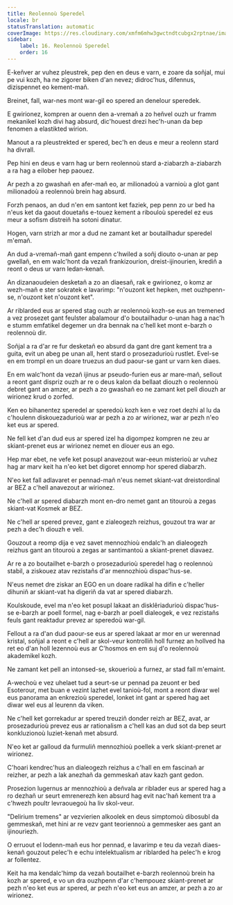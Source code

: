 ```yaml
---
title: Reolennoù Speredel
locale: br
statusTranslation: automatic
coverImage: https://res.cloudinary.com/xmfm6mhw3gwctndtcubgx2rptnae/image/upload/v1741354419/small_cover_la_gran_rebelion_28716e29d2.webp
sidebar:
    label: 16. Reolennoù Speredel
    order: 16
---
```

E-keñver ar vuhez pleustrek, pep den en deus e varn, e zoare da soñjal, mui pe vui kozh, ha ne zigorer biken d'an nevez; didroc'hus, difennus, dizispennet eo kement-mañ.

Breinet, fall, war-nes mont war-gil eo spered an denelour speredek.

E gwirionez, kompren ar ouenn den a-vremañ a zo heñvel ouzh ur framm mekanikel kozh divi hag absurd, dic'houest drezi hec'h-unan da bep fenomen a elastikted wirion.

Manout a ra pleustrekted er spered, bec'h en deus e meur a reolenn stard ha divrall.

Pep hini en deus e varn hag ur bern reolennoù stard a-ziabarzh a-ziabarzh a ra hag a eilober hep paouez.

Ar pezh a zo gwashañ en afer-mañ eo, ar milionadoù a varnioù a glot gant milionadoù a reolennoù brein hag absurd.

Forzh penaos, an dud n'en em santont ket faziek, pep penn zo ur bed ha n'eus ket da gaout douetañs e-touez kement a ribouloù speredel ez eus meur a sofism distreiñ ha sotoni dinatur.

Hogen, varn strizh ar mor a dud ne zamant ket ar boutailhadur speredel m'emañ.

An dud a-vremañ-mañ gant empenn c'hwiled a soñj diouto o-unan ar pep gwellañ, en em walc'hont da vezañ frankizourion, dreist-ijinourien, krediñ a reont o deus ur varn ledan-kenañ.

An dizanaoudeien desketañ a zo an diaesañ, rak e gwirionez, o komz ar wezh-mañ e ster sokratek e lavarimp: "n'ouzont ket hepken, met ouzhpenn-se, n'ouzont ket n'ouzont ket".

Ar riblarded eus ar spered stag ouzh ar reolennoù kozh-se eus an tremened a vez prosezet gant feulster abalamour d'o boutailhadur o-unan hag a nac'h e stumm emfatikel degemer un dra bennak na c'hell ket mont e-barzh o reolennoù dir.

Soñjal a ra d'ar re fur desketañ eo absurd da gant dre gant kement tra a guita, evit un abeg pe unan all, hent stard o prosezadurioù rustlet. Evel-se en em trompl en un doare truezus an dud paour-se gant ur varn ken diaes.

En em walc'hont da vezañ ijinus ar pseudo-furien eus ar mare-mañ, sellout a reont gant dispriz ouzh ar re o deus kalon da bellaat diouzh o reolennoù debret gant an amzer, ar pezh a zo gwashañ eo ne zamant ket pell diouzh ar wirionez krud o zorfed.

Ken eo bihanentez speredel ar speredoù kozh ken e vez roet dezhi al lu da c'houlenn diskouezadurioù war ar pezh a zo ar wirionez, war ar pezh n'eo ket eus ar spered.

Ne fell ket d'an dud eus ar spered izel ha digompez kompren ne zeu ar skiant-prenet eus ar wirionez nemet en diouer eus an ego.

Hep mar ebet, ne vefe ket posupl anavezout war-eeun misterioù ar vuhez hag ar marv keit ha n'eo ket bet digoret ennomp hor spered diabarzh.

N'eo ket fall adlavaret er pennad-mañ n'eus nemet skiant-vat dreistordinal ar BEZ a c'hell anavezout ar wirionez.

Ne c'hell ar spered diabarzh mont en-dro nemet gant an titouroù a zegas skiant-vat Kosmek ar BEZ.

Ne c'hell ar spered prevez, gant e zialeogezh reizhus, gouzout tra war ar pezh a dec'h diouzh e veli.

Gouzout a reomp dija e vez savet mennozhioù endalc'h an dialeogezh reizhus gant an titouroù a zegas ar santimantoù a skiant-prenet diavaez.

Ar re a zo boutailhet e-barzh o prosezadurioù speredel hag o reolennoù stabil, a ziskouez atav rezistañs d'ar mennozhioù dispac'hus-se.

N'eus nemet dre ziskar an EGO en un doare radikal ha difin e c'heller dihuniñ ar skiant-vat ha digeriñ da vat ar spered diabarzh.

Koulskoude, evel ma n'eo ket posupl lakaat an disklêriadurioù dispac'hus-se e-barzh ar poell formel, nag e-barzh ar poell dialeogek, e vez rezistañs feuls gant reaktadur prevez ar speredoù war-gil.

Fellout a ra d'an dud paour-se eus ar spered lakaat ar mor en ur werennad kristal, soñjal a reont e c'hell ar skol-veur kontrolliñ holl furnez an hollved ha ret eo d'an holl lezennoù eus ar C'hosmos en em suj d'o reolennoù akademikel kozh.

Ne zamant ket pell an intonsed-se, skouerioù a furnez, ar stad fall m'emaint.

A-wechoù e vez uhelaet tud a seurt-se ur pennad pa zeuont er bed Esoterour, met buan e vezint lazhet evel tanioù-fol, mont a reont diwar wel eus panorama an enkrezioù speredel, lonket int gant ar spered hag aet diwar wel eus al leurenn da viken.

Ne c'hell ket gorrekadur ar spered treuziñ donder reizh ar BEZ, avat, ar prosezadurioù prevez eus ar rationalism a c'hell kas an dud sot da bep seurt konkluzionoù luziet-kenañ met absurd.

N'eo ket ar galloud da furmuliñ mennozhioù poellek a verk skiant-prenet ar wirionez.

C'hoari kendrec'hus an dialeogezh reizhus a c'hall en em fascinañ ar reizher, ar pezh a lak anezhañ da gemmeskañ atav kazh gant gedon.

Prosezion lugernus ar mennozhioù a deñvala ar riblader eus ar spered hag a ro dezhañ ur seurt emrenerezh ken absurd hag evit nac'hañ kement tra a c'hwezh poultr levraouegoù ha liv skol-veur.

"Delirium tremens" ar vezvierien alkoolek en deus simptomoù dibosubl da gemmeskañ, met hini ar re vezv gant teoriennoù a gemmesker aes gant an ijinouriezh.

O erruout el lodenn-mañ eus hor pennad, e lavarimp e teu da vezañ diaes-kenañ gouzout pelec'h e echu intelektualism ar riblarded ha pelec'h e krog ar follentez.

Keit ha ma kendalc'himp da vezañ boutailhet e-barzh reolennoù brein ha kozh ar spered, e vo un dra ouzhpenn d'ar c'hempouez skiant-prenet ar pezh n'eo ket eus ar spered, ar pezh n'eo ket eus an amzer, ar pezh a zo ar wirionez.

